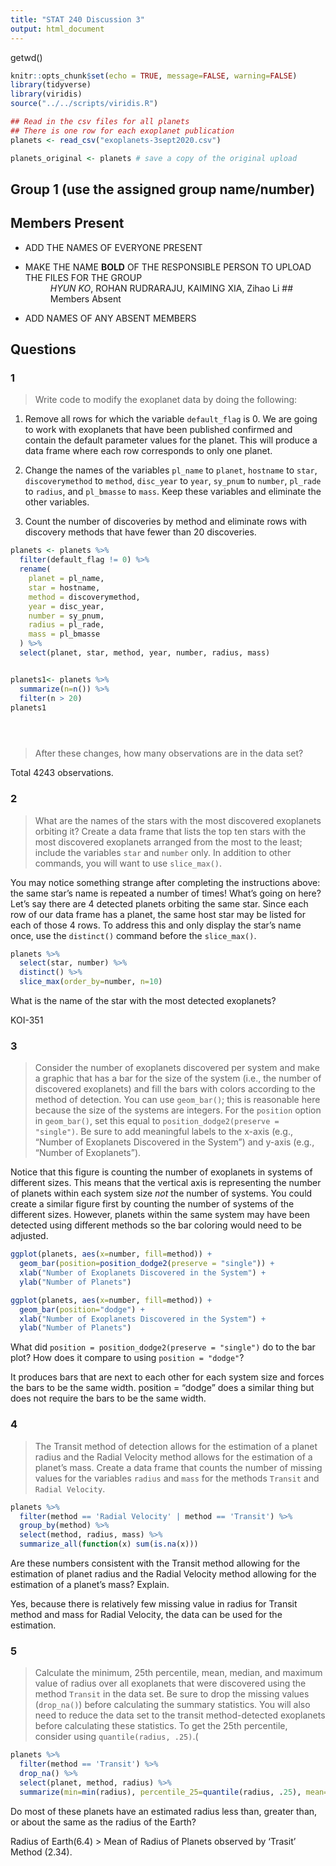 ```yaml
---
title: "STAT 240 Discussion 3"
output: html_document
---
```

getwd()
```r
knitr::opts_chunk$set(echo = TRUE, message=FALSE, warning=FALSE)
library(tidyverse)
library(viridis)
source("../../scripts/viridis.R")
```


```r
## Read in the csv files for all planets
## There is one row for each exoplanet publication 
planets <- read_csv("exoplanets-3sept2020.csv")

planets_original <- planets # save a copy of the original upload
```

## Group 1 (use the assigned group name/number)

## Members Present

- ADD THE NAMES OF EVERYONE PRESENT
- MAKE THE NAME **BOLD** OF THE RESPONSIBLE PERSON TO UPLOAD THE FILES FOR THE GROUP
: *HYUN KO*, ROHAN RUDRARAJU, KAIMING XIA, Zihao Li
## Members Absent

- ADD NAMES OF ANY ABSENT MEMBERS


## Questions

### 1

> Write code to modify the exoplanet data by doing the following:

1. Remove all rows for which the variable `default_flag` is 0.  We are going to work with exoplanets that have been published confirmed and contain the default parameter values for the planet.  This will produce a data frame where each row corresponds to only one planet.

2. Change the names of the variables `pl_name` to `planet`, `hostname` to `star`, `discoverymethod` to `method`, `disc_year` to `year`, `sy_pnum` to `number`, `pl_rade` to `radius`, and `pl_bmasse` to `mass`.
Keep these variables and eliminate the other variables.

3. Count the number of discoveries by method and eliminate rows with discovery methods that have fewer than 20 discoveries.

```r
planets <- planets %>%
  filter(default_flag != 0) %>%
  rename(
    planet = pl_name,
    star = hostname,
    method = discoverymethod,
    year = disc_year,
    number = sy_pnum,
    radius = pl_rade,
    mass = pl_bmasse
  ) %>%
  select(planet, star, method, year, number, radius, mass) 


planets1<- planets %>%
  summarize(n=n()) %>%
  filter(n > 20)
planets1


  
```

> After these changes, how many observations are in the data set?

Total 4243 observations.


### 2

> What are the names of the stars with the most discovered exoplanets orbiting it?  Create a data frame that lists the top ten stars with the most discovered exoplanets arranged from the most to the least; include the variables `star` and `number` only.  In addition to other commands, you will want to use `slice_max()`.  

You may notice something strange after completing the instructions above:  the same star's name is repeated a number of times!  What's going on here?  Let's say there are 4 detected planets orbiting the same star.  Since each row of our data frame has a planet, the same host star may be listed for each of those 4 rows.  To address this and only display the star's name once, use the `distinct()` command before the `slice_max()`.

```r
planets %>%
  select(star, number) %>%
  distinct() %>%
  slice_max(order_by=number, n=10)
```

What is the name of the star with the most detected exoplanets?

KOI-351


### 3

> Consider the number of exoplanets discovered per system and make a graphic that has a bar for the size of the system (i.e., the number of discovered exoplanets) and fill the bars with colors according to the method of detection.  You can use `geom_bar()`; this is reasonable here because the size of the systems are integers.  For the `position` option in `geom_bar()`, set this equal to `position_dodge2(preserve = "single")`.  Be sure to add meaningful labels to the x-axis (e.g., "Number of Exoplanets Discovered in the System") and y-axis (e.g., "Number of Exoplanets").

Notice that this figure is counting the number of exoplanets in systems of different sizes.  This means that the vertical axis is representing the number of planets within each system size *not* the number of systems.  You could create a similar figure first by counting the number of systems of the different sizes.  However, planets within the same system may have been detected using different methods so the bar coloring would need to be adjusted.

```r
ggplot(planets, aes(x=number, fill=method)) +
  geom_bar(position=position_dodge2(preserve = "single")) +
  xlab("Number of Exoplanets Discovered in the System") +
  ylab("Number of Planets")

ggplot(planets, aes(x=number, fill=method)) +
  geom_bar(position="dodge") +
  xlab("Number of Exoplanets Discovered in the System") +
  ylab("Number of Planets")
```

What did `position = position_dodge2(preserve = "single")` do to the bar plot?  How does it compare to using `position = "dodge"`?

It produces bars that are next to each other for each system size and forces the bars to be the same width. position = "dodge" does a similar thing but does not require the bars to be the same width.

### 4

> The Transit method of detection allows for the estimation of a planet radius and the Radial Velocity method allows for the estimation of a planet's mass.  Create a data frame that counts the number of missing values for the variables  `radius` and `mass` for the methods `Transit` and `Radial Velocity`.

```r
planets %>%
  filter(method == 'Radial Velocity' | method == 'Transit') %>%
  group_by(method) %>%
  select(method, radius, mass) %>%
  summarize_all(function(x) sum(is.na(x)))
```

Are these numbers consistent with the Transit method allowing for the estimation of planet radius and the Radial Velocity method allowing for the estimation of a planet's mass?  Explain.

Yes, because there is relatively few missing value in radius for Transit method and mass for Radial Velocity, the data can be used for the estimation.

### 5

> Calculate the minimum, 25th percentile, mean, median, and maximum value of radius over all exoplanets that were discovered using the method `Transit` in the data set.  Be sure to drop the missing values (`drop_na()`) before calculating the summary statistics. You will also need to reduce the data set to the transit method-detected exoplanets before calculating these statistics.  To get the 25th percentile, consider using `quantile(radius, .25)`.(

```r
planets %>%
  filter(method == 'Transit') %>%
  drop_na() %>%
  select(planet, method, radius) %>%
  summarize(min=min(radius), percentile_25=quantile(radius, .25), mean=mean(radius), median=median(radius), max=max(radius))
```
Do most of these planets have an estimated radius less than, greater than, or about the same as the radius of the Earth?

Radius of Earth(6.4) > Mean of Radius of Planets observed by 'Trasit' Method (2.34).


